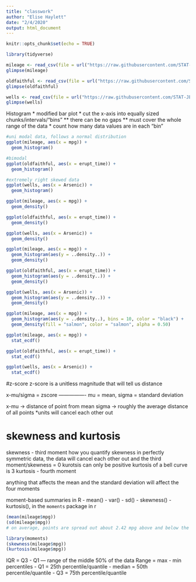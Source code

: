```yaml
---
title: "classwork"
author: "Elise Haylett"
date: "2/4/2020"
output: html_document
---
```


```r
knitr::opts_chunk$set(echo = TRUE)
```

```r
library(tidyverse)
```

```r
mileage <- read_csv(file = url("https://raw.githubusercontent.com/STAT-JET-ASU/Datasets/master/Instructor/gasmileage.csv"))
glimpse(mileage)

```

```r
oldfaithful <- read_csv(file = url("https://raw.githubusercontent.com/STAT-JET-ASU/Datasets/master/Instructor/oldfaithful.csv"))
glimpse(oldfaithful)

```

```r
wells <- read_csv(file = url("https://raw.githubusercontent.com/STAT-JET-ASU/Datasets/master/Chihara/Bangladesh.csv"))
glimpse(wells)

```


Histogram
* modified bar plot
* cut the x-axis into equally sized chunks/intervals/"bins"
** there can be no gaps
** must cover the whole range of the data
* count how many data values are in each "bin"
```r
#uni modal data, follows a normal distribution
ggplot(mileage, aes(x = mpg)) + 
  geom_histogram()

#bimodal
ggplot(oldfaithful, aes(x = erupt_time)) + 
  geom_histogram()

#extremely right skewed data
ggplot(wells, aes(x = Arsenic)) +
  geom_histogram()
```



```r
ggplot(mileage, aes(x = mpg)) + 
  geom_density()

ggplot(oldfaithful, aes(x = erupt_time)) + 
  geom_density()

ggplot(wells, aes(x = Arsenic)) + 
  geom_density()

```

```r
ggplot(mileage, aes(x = mpg)) + 
  geom_histogram(aes(y = ..density..)) + 
  geom_density()

ggplot(oldfaithful, aes(x = erupt_time)) + 
  geom_histogram(aes(y = ..density..)) + 
  geom_density()

ggplot(wells, aes(x = Arsenic)) + 
  geom_histogram(aes(y = ..density..)) + 
  geom_density()

```

```r
ggplot(mileage, aes(x = mpg)) + 
  geom_histogram(aes(y = ..density..), bins = 10, color = "black") + 
  geom_density(fill = "salmon", color = "salmon", alpha = 0.50)

```

```r
ggplot(mileage, aes(x = mpg)) + 
  stat_ecdf()

ggplot(oldfaithful, aes(x = erupt_time)) + 
  stat_ecdf()

ggplot(wells, aes(x = Arsenic)) + 
  stat_ecdf()


```

#z-score
z-score is a unitless magnitude that will tell us distance

x-mu/sigma = zscore ---------------- mu = mean, sigma = standard deviation

x-mu -> distance of point from mean
sigma -> roughly the average distance of all points
*units will cancel each other out

# skewness and kurtosis
skewness - third moment
how you quantify skewness 
in perfectly symmetric data, the data will cancel each other out and the third moment/skewness = 0
kurotsis can only be positive
kurtosis of a bell curve is 3
kurtosis - fourth moment

anything that affects the mean and the standard deviation will affect the four moments

moment-based summaries in R
- mean()
- var()
- sd()
- skewness()
- kurtosis(), in the `moments` package in r

```r
(mean(mileage$mpg))
(sd(mileage$mpg))
# on average, points are spread out about 2.42 mpg above and below the mean

library(moments)
(skewness(mileage$mpg))
(kurtosis(mileage$mpg))
```

IQR = Q3 - Q1 --- range of the middle 50% of the data
Range = max - min
percentiles
- Q1 = 25th percentile/quantile
- median = 50th percentile/quantile
- Q3 = 75th percentile/quantile










